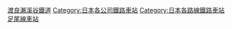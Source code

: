 [[Category:渡良瀨溪谷鐵道|]]
[[Category:日本各公司鐵路車站|Category:日本各公司鐵路車站]]
[[Category:日本各路線鐵路車站|Category:日本各路線鐵路車站]]
[[Category:足尾線車站|]]
{{DEFAULTSORT:Watarase Keikoku}}